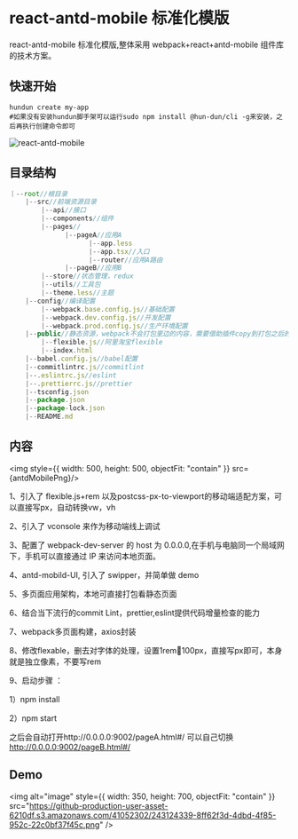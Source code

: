 
<Meta title="Hundun/标准化模版/移动端/react-antd-mobile" />

# react-antd-mobile 标准化模版

react-antd-mobile 标准化模版,整体采用 webpack+react+antd-mobile 组件库的技术方案。

## 快速开始

```shell
hundun create my-app
#如果没有安装hundun脚手架可以运行sudo npm install @hun-dun/cli -g来安装，之后再执行创建命令即可
```

<img
  alt="react-antd-mobile"
  src="https://github-production-user-asset-6210df.s3.amazonaws.com/41052302/243120394-8ba7c6ff-a559-4495-aff1-d33777b6ddea.png"
/>

## 目录结构

```javascript
｜--root//根目录
    |--src//前端资源目录
        |--api//接口
        |--components//组件
        |--pages//
              |--pageA//应用A
                    |--app.less
                    |--app.tsx//入口
                    |--router//应用A路由
              |--pageB//应用B
        |--store//状态管理，redux
        |--utils//工具包
        |--theme.less//主题
    |--config//编译配置
        |--webpack.base.config.js//基础配置
        |--webpack.dev.config.js//开发配置
        |--webpack.prod.config.js//生产环境配置
    |--public//静态资源，webpack不会打包里边的内容，需要借助插件copy到打包之后的目录。比如dist
        |--flexible.js//阿里淘宝flexible
        |--index.html
    |--babel.config.js//babel配置
    |--commitlintrc.js//commitlint
    |--.eslintrc.js//eslint
    |--.prettierrc.js//prettier
    |--tsconfig.json
    |--package.json
    |--package-lock.json
    |--README.md
```

## 内容

<img style={{ width: 500, height: 500, objectFit: "contain" }} src={antdMobilePng}/>

1、引入了 flexible.js+rem 以及postcss-px-to-viewport的移动端适配方案，可以直接写px，自动转换vw，vh

2、引入了 vconsole 来作为移动端线上调试

3、配置了 webpack-dev-server 的 host 为 0.0.0.0,在手机与电脑同一个局域网下，手机可以直接通过 IP 来访问本地页面。

4、antd-mobild-UI, 引入了 swipper，并简单做 demo

5、多页面应用架构，本地可直接打包看静态页面

6、结合当下流行的commit Lint，prettier,eslint提供代码增量检查的能力

7、webpack多页面构建，axios封装

8、修改flexable，删去对字体的处理，设置1rem🟰100px，直接写px即可，本身就是独立像素，不要写rem

9、启动步骤 ：

1）npm install

2）npm start

之后会自动打开http://0.0.0.0:9002/pageA.html#/  可以自己切换 http://0.0.0.0:9002/pageB.html#/

## Demo

<img
  alt="image"
  style={{ width: 350, height: 700, objectFit: "contain" }}
  src="https://github-production-user-asset-6210df.s3.amazonaws.com/41052302/243124339-8ff62f3d-4dbd-4f85-952c-22c0bf37f45c.png"
/>
